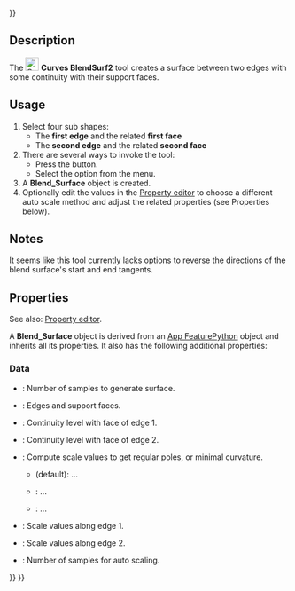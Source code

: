 <languages/>
{{UnfinishedDocu{{#translation:}}}}
<translate>

<!--T:1-->
{{Docnav
|[[Curves_MultiLoft|MultiLoft]]
|[[Curves_BlendSolid|BlendSolid]]
|[[Curves_Workbench|Curves]]
|IconL=Curves_MultiLoft.svg
|IconR=Curves_BlendSolid.svg
|IconC=Curves_workbench_icon.svg
}}

<!--T:2-->
{{GuiCommand
|Name=Curves BlendSurf2
|MenuLocation=Surfaces → BlendSurface
|Workbenches=[[Curves_Workbench|Curves]]
}}

==Description== <!--T:3-->

<!--T:4-->
The [[Image:Curves_BlendSurf2.svg|24px]] '''Curves BlendSurf2''' tool creates a surface between two edges with some continuity with their support faces.

==Usage== <!--T:5-->

<!--T:6-->
# Select four sub shapes:
#* The '''first edge''' and the related '''first face'''
#* The '''second edge''' and the related '''second face'''
# There are several ways to invoke the tool:
#* Press the {{Button|[[Image:Curves_BlendSurf2.svg|16px]] [[Curves_BlendSurf2|BlendSurface]]}} button.
#* Select the {{MenuCommand|Surfaces → [[Image:Curves_BlendSurf2.svg|16px]] BlendSurface}} option from the menu.
# A '''Blend_Surface''' object is created.
# Optionally edit the values in the [[Property_editor|Property editor]] to choose a different auto scale method and adjust the related properties (see Properties below).

==Notes== <!--T:7-->

<!--T:8-->
It seems like this tool currently lacks options to reverse the directions of the blend surface's start and end tangents.

==Properties== <!--T:9-->

<!--T:10-->
See also: [[Property_editor|Property editor]].

<!--T:11-->
A '''Blend_Surface''' object is derived from an [[App_FeaturePython|App FeaturePython]] object and inherits all its properties. It also has the following additional properties:

===Data=== <!--T:12-->

<!--T:13-->
{{TitleProperty|Base}}

<!--T:14-->
* {{PropertyData|Samples|Integer}}: Number of samples to generate surface.
* {{PropertyData|Sources|LinkSubList}}: Edges and support faces.

<!--T:15-->
{{TitleProperty|Continuity}}

<!--T:16-->
* {{PropertyData|Continuity1|Integer}}: Continuity level with face of edge 1.
* {{PropertyData|Continuity2|Integer}}: Continuity level with face of edge 2.

<!--T:17-->
{{TitleProperty|Scale}}

<!--T:18-->
* {{PropertyData|Auto Scale|Enumeration}}: Compute scale values to get regular poles, or minimal curvature.
** {{Value|RegularPoles}} (default): ...
** {{Value|MinimizeCurvature}}: ...
** {{Value|Manual}}: ...
* {{PropertyData|Scale1|FloatList}}: Scale values along edge 1.
* {{PropertyData|Scale2|FloatList}}: Scale values along edge 2.
* {{PropertyData|Scale Samples|Integer}}: Number of samples for auto scaling.


<!--T:19-->
{{Docnav
|[[Curves_MultiLoft|MultiLoft]]
|[[Curves_BlendSolid|BlendSolid]]
|[[Curves_Workbench|Curves]]
|IconL=Curves_MultiLoft.svg
|IconR=Curves_BlendSolid.svg
|IconC=Curves_workbench_icon.svg
}}

</translate>
{{Curves Tools navi{{#translation:}}}}
{{Userdocnavi{{#translation:}}}}